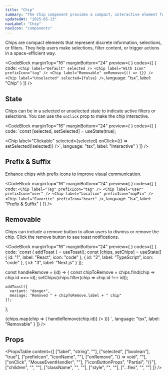 ```yaml
---
title: "Chip"
summary: "The Chip component provides a compact, interactive element for displaying discrete information, selections, or filters."
updatedAt: "2025-05-13"
navLabel: "Chip"
navIcon: "components"
---
```


Chips are compact elements that represent discrete information, selections, or filters. They help users make selections, filter content, or trigger actions in a space-efficient way.

<CodeBlock
  marginTop="16"
  marginBottom="24"
  preview={
    <BasicChipExample />
  }
  codes={[
    {
      code:
`<Chip label="Default" selected />
<Chip label="With Icon" prefixIcon="tag" />
<Chip label="Removable" onRemove={() => {}} />
<Chip label="Unselected" selected={false} />`,
      language: "tsx",
      label: "Chip"
    }
  ]}
/>

## State

Chips can be in a selected or unselected state to indicate active filters or selections. You can use the `onClick` prop to make the chip interactive.

<CodeBlock
  marginTop="16"
  marginBottom="24"
  preview={
    <InteractiveChipExample />
  }
  codes={[
    {
      code:
`const [selected, setSelected] = useState<boolean>(true);

<Chip 
    label="Clickable" 
    selected={selected}
    onClick={() => setSelected(!selected)} 
/>`,
      language: "tsx",
      label: "Interactive"
    }
  ]}
/>

## Prefix & Suffix

Enhance chips with prefix icons to improve visual communication.

<CodeBlock
  marginTop="16"
  marginBottom="24"
  preview={
    <ChipWithIconsExample />
  }
  codes={[
    {
      code:
`<Chip label="Tag" prefixIcon="tag" />
<Chip label="User" prefixIcon="user" />
<Chip label="Location" prefixIcon="mapPin" />
<Chip label="Favorite" prefixIcon="heart" />`,
      language: "tsx",
      label: "Prefix & Suffix"
    }
  ]}
/>

## Removable

Chips can include a remove button to allow users to dismiss or remove the chip. Click the remove button to see toast notifications.

<CodeBlock
  marginTop="16"
  marginBottom="24"
  preview={
    <RemovableChipsExample />
  }
  codes={[
    {
      code:
`const { addToast } = useToast();
const [chips, setChips] = useState([
    { id: "1", label: "React", icon: "code" },
    { id: "2", label: "TypeScript", icon: "code" },
    { id: "3", label: "Next.js" }
]);

const handleRemove = (id) => {
    const chipToRemove = chips.find(chip => chip.id === id);
    setChips(chips.filter(chip => chip.id !== id));
    
    addToast({
      variant: "danger",
      message: "Removed " + chipToRemove.label + " chip"
    });
};

<Row gap="8" wrap>
    {chips.map(chip => (
      <Chip
        key={chip.id}
        label={chip.label}
        prefixIcon={chip.icon}
        onRemove={() => handleRemove(chip.id)}
      />
    ))}
</Row>`,
      language: "tsx",
      label: "Removable"
    }
  ]}
/>

## Props

<PropsTable
  content={[
    ["label", "string", ""],
    ["selected", ["boolean"], "true"],
    ["prefixIcon", "IconName", ""],
    ["onRemove", "() => void", ""],
    ["onClick", "MouseEventHandler<HTMLDivElement>", ""],
    ["iconButtonProps", "Partial<IconButtonProps>", "{}"],
    ["children", "", ""],
    ["className", "", ""],
    ["style", "", ""],
    ["...flex", "", ""]
  ]}
/>
